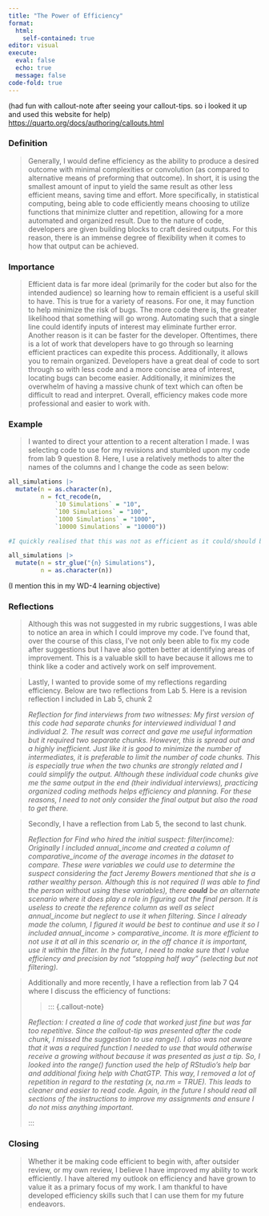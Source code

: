 ```yaml
---
title: "The Power of Efficiency"
format: 
  html: 
    self-contained: true
editor: visual
execute: 
  eval: false
  echo: true
  message: false
code-fold: true
---
```


(had fun with callout-note after seeing your callout-tips. so i looked it up and used this website for help) <https://quarto.org/docs/authoring/callouts.html>

### Definition

> Generally, I would define efficiency as the ability to produce a desired outcome with minimal complexities or convolution (as compared to alternative means of preforming that outcome). In short, it is using the smallest amount of input to yield the same result as other less efficient means, saving time and effort. More specifically, in statistical computing, being able to code efficiently means choosing to utilize functions that minimize clutter and repetition, allowing for a more automated and organized result. Due to the nature of code, developers are given building blocks to craft desired outputs. For this reason, there is an immense degree of flexibility when it comes to how that output can be achieved. 

### Importance

> Efficient data is far more ideal (primarily for the coder but also for the intended audience) so learning how to remain efficient is a useful skill to have. This is true for a variety of reasons. For one, it may function to help minimize the risk of bugs. The more code there is, the greater likelihood that something will go wrong. Automating such that a single line could identify inputs of interest may eliminate further error. Another reason is it can be faster for the developer. Oftentimes, there is a lot of work that developers have to go through so learning efficient practices can expedite this process. Additionally, it allows you to remain organized. Developers have a great deal of code to sort through so with less code and a more concise area of interest, locating bugs can become easier. Additionally, it minimizes the overwhelm of having a massive chunk of text which can often be difficult to read and interpret. Overall, efficiency makes code more professional and easier to work with. 

### Example

> I wanted to direct your attention to a recent alteration I made. I was selecting code to use for my revisions and stumbled upon my code from lab 9 question 8. Here, I use a relatively methods to alter the names of the columns and I change the code as seen below:

```r
all_simulations |>
  mutate(n = as.character(n), 
         n = fct_recode(n, 
             `10 Simulations` = "10", 
             `100 Simulations` = "100", 
             `1000 Simulations` = "1000", 
             `10000 Simulations` = "10000"))

#I quickly realised that this was not as efficient as it could/should be. I loaded in the stringr package and altered the code such that it added " Simulations" to the end. 

all_simulations |>
  mutate(n = str_glue("{n} Simulations"),
         n = as.character(n))

```

(I mention this in my WD-4 learning objective)

### Reflections

> Although this was not suggested in my rubric suggestions, I was able to notice an area in which I could improve my code. I’ve found that, over the course of this class, I’ve not only been able to fix my code after suggestions but I have also gotten better at identifying areas of improvement. This is a valuable skill to have because it allows me to think like a coder and actively work on self improvement. 

> Lastly, I wanted to provide some of my reflections regarding efficiency. Below are two reflections from Lab 5. Here is a revision reflection I included in Lab 5, chunk 2
>
> ::: callout-note
> *Reflection for find interviews from two witnesses: My first version of this code had separate chunks for interviewed individual 1 and individual 2. The result was correct and gave me useful information but it required two separate chunks. However, this is spread out and a highly inefficient. Just like it is good to minimize the number of intermediates, it is preferable to limit the number of code chunks. This is especially true when the two chunks are strongly related and I could simplify the output. Although these individual code chunks give me the same output in the end (their individual interviews), practicing organized coding methods helps efficiency and planning. For these reasons, I need to not only consider the final output but also the road to get there.*
> :::

> Secondly, I have a reflection from Lab 5, the second to last chunk. 
>
> ::: {.callout-note}
>
> *Reflection for Find who hired the initial suspect:* *filter(income): Originally I included annual_income and created a column of comparative_income of the average incomes in the dataset to compare. These were variables we could use to determine the suspect considering the fact Jeremy Bowers mentioned that she is a rather wealthy person. Although this is not required (I was able to find the person without using these variables), there **could*** *be an alternate scenario where it does play a role in figuring out the final person. It is useless to create the reference column as well as select annual_income but neglect to use it when filtering. Since I already made the column, I figured it would be best to continue and use it so I included annual_income \> comparative_income. It is more efficient to not use it at all in this scenario or, in the off chance it is important, use it within the filter. In the future, I need to make sure that I value efficiency and precision by not “stopping half way” (selecting but not filtering).*
>
> :::

> Additionally and more recently, I have a reflection from lab 7 Q4 where I discuss the efficiency of functions: 
>
> > ::: {.callout-note}
>
> *Reflection: I created a line of code that worked just fine but was far too repetitive. Since the callout-tip was presented after the code chunk, I missed the suggestion to use range(). I also was not aware that it was a required function I needed to use that would otherwise receive a growing without because it was presented as just a tip. So, I looked into the range() function used the help of RStudio’s help bar and additional fixing help with ChatGTP. This way, I removed a lot of repetition in regard to the restating (x, na.rm = TRUE). This leads to cleaner and easier to read code. Again, in the future I should read all sections of the instructions to improve my assignments and ensure I do not miss anything important.*
>
> :::

### Closing

> Whether it be making code efficient to begin with, after outsider review, or my own review, I believe I have improved my ability to work efficiently. I have altered my outlook on efficiency and have grown to value it as a primary focus of my work. I am thankful to have developed efficiency skills such that I can use them for my future endeavors.
